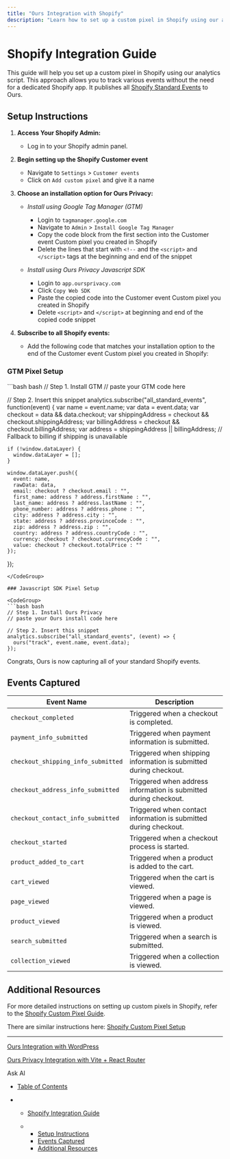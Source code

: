 ```yaml
---
title: "Ours Integration with Shopify"
description: "Learn how to set up a custom pixel in Shopify using our analytics script."
---
```


# Shopify Integration Guide

This guide will help you set up a custom pixel in Shopify using our analytics script. This approach allows you to track various events without the need for a dedicated Shopify app. It publishes all [Shopify Standard Events](https://shopify.dev/docs/api/web-pixels-api/standard-events/checkout_started) to Ours.

## Setup Instructions

1. **Access Your Shopify Admin:**

   * Log in to your Shopify admin panel.

2. **Begin setting up the Shopify Customer event**

   * Navigate to `Settings` > `Customer events`
   * Click on `Add custom pixel` and give it a name

3. **Choose an installation option for Ours Privacy:**

   * *Install using Google Tag Manager (GTM)*

     * Login to `tagmanager.google.com`
     * Navigate to `Admin` > `Install Google Tag Manager`
     * Copy the code block from the first section into the Customer event Custom pixel you created in Shopify
     * Delete the lines that start with `<!--` and the `<script>` and `</script>` tags at the beginning and end of the snippet

   * *Install using Ours Privacy Javascript SDK*

     * Login to `app.oursprivacy.com`
     * Click `Copy Web SDK`
     * Paste the copied code into the Customer event Custom pixel you created in Shopify
     * Delete `<script>` and `</script>` at beginning and end of the copied code snippet

4. **Subscribe to all Shopify events:**

   * Add the following code that matches your installation option to the end of the Customer event Custom pixel you created in Shopify:

### GTM Pixel Setup

<CodeGroup>
  ```bash bash
  // Step 1. Install GTM
  // paste your GTM code here

  // Step 2. Insert this snippet
  analytics.subscribe("all_standard_events", function(event) {
    var name = event.name;
    var data = event.data;
    var checkout = data && data.checkout;
    var shippingAddress = checkout && checkout.shippingAddress;
    var billingAddress = checkout && checkout.billingAddress;
    var address = shippingAddress || billingAddress; // Fallback to billing if shipping is unavailable

    if (!window.dataLayer) {
      window.dataLayer = [];
    }

    window.dataLayer.push({
      event: name,
      rawData: data,
      email: checkout ? checkout.email : "",
      first_name: address ? address.firstName : "",
      last_name: address ? address.lastName : "",
      phone_number: address ? address.phone : "",
      city: address ? address.city : "",
      state: address ? address.provinceCode : "",
      zip: address ? address.zip : "",
      country: address ? address.countryCode : "",
      currency: checkout ? checkout.currencyCode : "",
      value: checkout ? checkout.totalPrice : ""
    });
  });
  ```
</CodeGroup>

### Javascript SDK Pixel Setup

<CodeGroup>
  ```bash bash
  // Step 1. Install Ours Privacy
  // paste your Ours install code here

  // Step 2. Insert this snippet
  analytics.subscribe("all_standard_events", (event) => {
    ours("track", event.name, event.data);
  });
  ```
</CodeGroup>

Congrats, Ours is now capturing all of your standard Shopify events.

## Events Captured

| Event Name                         | Description                                                       |
| ---------------------------------- | ----------------------------------------------------------------- |
| `checkout_completed`               | Triggered when a checkout is completed.                           |
| `payment_info_submitted`           | Triggered when payment information is submitted.                  |
| `checkout_shipping_info_submitted` | Triggered when shipping information is submitted during checkout. |
| `checkout_address_info_submitted`  | Triggered when address information is submitted during checkout.  |
| `checkout_contact_info_submitted`  | Triggered when contact information is submitted during checkout.  |
| `checkout_started`                 | Triggered when a checkout process is started.                     |
| `product_added_to_cart`            | Triggered when a product is added to the cart.                    |
| `cart_viewed`                      | Triggered when the cart is viewed.                                |
| `page_viewed`                      | Triggered when a page is viewed.                                  |
| `product_viewed`                   | Triggered when a product is viewed.                               |
| `search_submitted`                 | Triggered when a search is submitted.                             |
| `collection_viewed`                | Triggered when a collection is viewed.                            |

## Additional Resources

For more detailed instructions on setting up custom pixels in Shopify, refer to the [Shopify Custom Pixel Guide](https://help.shopify.com/en/manual/promoting-marketing/pixels/custom-pixels).

There are similar instructions here: [Shopify Custom Pixel Setup](https://help.shopify.com/en/manual/promoting-marketing/pixels/custom-pixels/gtm-tutorial)

***

[Ours Integration with WordPress](/docs/wordpress-integration)

[Ours Privacy Integration with Vite + React Router](/docs/vite-react-router-integration)

Ask AI

* [Table of Contents](#)

* * [Shopify Integration Guide](#shopify-integration-guide)

  * * [Setup Instructions](#setup-instructions)
    * [Events Captured](#events-captured)
    * [Additional Resources](#additional-resources)

